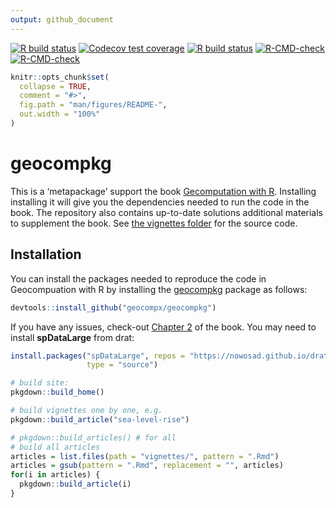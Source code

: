 ```yaml
---
output: github_document
---
```


<!-- badges: start -->
[![R build status](https://github.com/geocompx/geocompkg/workflows/pkgdown/badge.svg)](https://github.com/geocompx/geocompkg/actions)
[![Codecov test coverage](https://codecov.io/gh/geocompx/geocompkg/branch/master/graph/badge.svg)](https://codecov.io/gh/geocompx/geocompkg?branch=master)
[![R build status](https://github.com/geocompx/geocompkg/workflows/R-CMD-check/badge.svg)](https://github.com/geocompx/geocompkg/actions)
[![R-CMD-check](https://github.com/geocompx/geocompkg/workflows/R-CMD-check/badge.svg)](https://github.com/geocompx/geocompkg/actions)
[![R-CMD-check](https://github.com/geocompx/geocompkg/actions/workflows/R-CMD-check.yaml/badge.svg)](https://github.com/geocompx/geocompkg/actions/workflows/R-CMD-check.yaml)
<!-- badges: end -->

<!-- README.md is generated from README.Rmd. Please edit that file -->

```r
knitr::opts_chunk$set(
  collapse = TRUE,
  comment = "#>",
  fig.path = "man/figures/README-",
  out.width = "100%"
)
```

# geocompkg

This is a 'metapackage' support the book 
[Gecomputation with R](https://r.geocompx.org/).
Installing installing it will give you the dependencies needed to run the code in the book.
The repository also contains up-to-date solutions additional materials to supplement the book.
See [the vignettes folder](https://github.com/geocompx/geocompkg/tree/master/vignettes) for the source code.

## Installation

You can install the packages needed to reproduce the code in Geocompuation with R by installing the [geocompkg](https://github.com/geocompx/geocompkg) package as follows:

```r
devtools::install_github("geocompx/geocompkg")
```

If you have any issues, check-out [Chapter 2](https://r.geocompx.org/spatial-class.html) of the book.
You may need to install **spDataLarge** from drat:

```r
install.packages("spDataLarge", repos = "https://nowosad.github.io/drat/",
                 type = "source")
```


```r
# build site:
pkgdown::build_home()

# build vignettes one by one, e.g.
pkgdown::build_article("sea-level-rise")

# pkgdown::build_articles() # for all
# build all articles
articles = list.files(path = "vignettes/", pattern = ".Rmd")
articles = gsub(pattern = ".Rmd", replacement = "", articles)
for(i in articles) {
  pkgdown::build_article(i)
}
```

